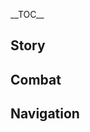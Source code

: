 {{CharacterTabs}}
{{LanguageTabs}}
{{Stub|1={{Meta/VO|tl=1|rm=1|Korean}}}}
__TOC__
==Story==
{{VO/Story
|character           = {{ROOTPAGENAME}}
|language            = ko
|name                = 소

|vo_01_01_title      = 첫 만남…
|vo_01_01_subtitle   = Hello
|vo_01_01_file       = VO_{language}{character} Hello.ogg
|vo_01_01_tx         = 광야에서 길을 잃거나, 길에서 각종 악인이나 흉수를 만났을 때, 전쟁과 마주쳤을 때 내 이름을 부르거라. 「삼안오현 선인」&mdash;&mdash;「소」, 부름을 받아 지켜주러 왔다
|vo_01_01_rm         = 
|vo_01_01_tl         = 

|vo_02_01_title      = 잡담・느긋함
|vo_02_01_subtitle   = Chat: Idleness
|vo_02_01_file       = VO_{language}{character} Chat - Idleness.ogg
|vo_02_01_tx         = 내가 언제부터 이렇게 한가해 진 거지? 우습군
|vo_02_01_rm         = 
|vo_02_01_tl         = 
|vo_02_02_title      = 잡담・떠도는 영혼
|vo_02_02_subtitle   = Chat: Wandering Spirits
|vo_02_02_file       = VO_{language}{character} Chat - Wandering Spirits.ogg
|vo_02_02_tx         = 황야의 고독한 영혼, 날 해칠 생각은 버려
|vo_02_02_rm         = 
|vo_02_02_tl         = 
|vo_02_03_title      = 잡담・잠식
|vo_02_03_subtitle   = Chat: Corruption
|vo_02_03_file       = VO_{language}{character} Chat - Corruption.ogg
|vo_02_03_tx         = …으윽…흠, 유쾌하지 않은 일들이 생각났어
|vo_02_03_rm         = 
|vo_02_03_tl         = 

<!-- Weather -->
|vo_03_01_title      = 비가 올 때…
|vo_03_01_subtitle   = When It Rains
|vo_03_01_file       = VO_{language}{character} When It Rains.ogg
|vo_03_01_tx         = 마물은 비가 온다고 쉬지 않아, 움직이자
|vo_03_01_rm         = 
|vo_03_01_tl         = 
|vo_03_02_title      = 비가 그친 후…
|vo_03_02_subtitle   = After the Rain
|vo_03_02_file       = VO_{language}{character} After the Rain.ogg
|vo_03_02_tx         = 날이 갰네? 하지만 난 날씨에는 관심이 없어
|vo_03_02_rm         = 
|vo_03_02_tl         = 
|vo_03_03_title      = 번개가 칠 때…
|vo_03_03_subtitle   = When Thunder Strikes
|vo_03_03_file       = VO_{language}{character} When Thunder Strikes.ogg
|vo_03_03_tx         = 평범한 사람들은 천둥을 무서워해. 흔한 일인데 이해가 안 돼
|vo_03_03_rm         = 
|vo_03_03_tl         = 
|vo_03_04_title      = 눈이 올 때…
|vo_03_04_subtitle   = When It Snows
|vo_03_04_file       = VO_{language}{character} When It Snows.ogg
|vo_03_04_tx         = 눈이 쌓이고 나면, 파먹을 수 있어
|vo_03_04_rm         = 
|vo_03_04_tl         = 

|vo_04_01_title      = 아침 인사…
|vo_04_01_subtitle   = Good Morning
|vo_04_01_file       = VO_{language}{character} Good Morning.ogg
|vo_04_01_tx         = 시간이 꽤 됐네, 출발하자
|vo_04_01_rm         = 
|vo_04_01_tl         = 
|vo_04_02_title      = 점심 인사…
|vo_04_02_subtitle   = Good Afternoon
|vo_04_02_file       = VO_{language}{character} Good Afternoon.ogg
|vo_04_02_tx         = 점심 식사… 망서 객잔으로 돌아가자
|vo_04_02_rm         = 
|vo_04_02_tl         = 
|vo_04_03_title      = 저녁 인사…
|vo_04_03_subtitle   = Good Evening
|vo_04_03_file       = VO_{language}{character} Good Evening.ogg
|vo_04_03_tx         = 밤에는 불길한 것들이 판을 치니까, 밖에 나가지 마
|vo_04_03_rm         = 
|vo_04_03_tl         = 
|vo_04_04_title      = 굿나잇…
|vo_04_04_subtitle   = Good Night
|vo_04_04_file       = VO_{language}{character} Good Night.ogg
|vo_04_04_tx         = 가봐, 난 여기서 널 기다릴게
|vo_04_04_rm         = 
|vo_04_04_tl         = 

|vo_05_01_title      = {name} 자신에 대해・사람이 아닌 존재
|vo_05_01_subtitle   = About {character}: Inhuman
|vo_05_01_file       = VO_{language}{character} About {character} - Inhuman.ogg
|vo_05_01_tx         = 난 인간이 아니라서, 인간의 감정을 이해하기 힘들어
|vo_05_01_rm         = 
|vo_05_01_tl         = 
|vo_05_02_title      = {name} 자신에 대해・리월
|vo_05_02_subtitle   = About {character}: Liyue
|vo_05_02_file       = VO_{language}{character} About {character} - Liyue.ogg
|vo_05_02_tx         = 요새 리월이 너무 빨리 변하고 있어…아, 됐다, 적응할 마음도 없는데
|vo_05_02_rm         = 
|vo_05_02_tl         = 

|vo_06_01_title      = 우리에 대해・경고
|vo_06_01_subtitle   = About Us: Warnings
|vo_06_01_file       = VO_{language}{character} About Us - Warnings.ogg
|vo_06_01_tx         = 너마저 어둠에 빠지게 되는 날이 온다면, 그땐 내가&mdash;&mdash;
|vo_06_01_rm         = 
|vo_06_01_tl         = 
|vo_06_02_title      = 우리에 대해・믿음
|vo_06_02_subtitle   = About Us: Trust
|vo_06_02_friendship = 6
|vo_06_02_file       = VO_{language}{character} About Us - Trust.ogg
|vo_06_02_tx         = 오염되지 마, 그럼 안 봐줄 거야.<br />…그러니까 내 말은 의지가 굳은 「너」라면 끝까지 흔들리지 않을 거야
|vo_06_02_rm         = 
|vo_06_02_tl         = 
|vo_06_03_title      = 우리에 대해・졸음
|vo_06_03_subtitle   = About Us: Drowsiness
|vo_06_03_friendship = 6
|vo_06_03_file       = VO_{language}{character} About Us - Drowsiness.ogg
|vo_06_03_tx         = 누, 누구냐!? 음? …내가 서서 잤다고? 선인에게 건방지군!
|vo_06_03_rm         = 
|vo_06_03_tl         = 
|vo_06_04_title      = 우리에 대해・해등절
|vo_06_04_subtitle   = About Us: Lantern Rite
|vo_06_04_friendship = 6
|vo_06_04_file       = VO_{language}{character} About Us - Lantern Rite.ogg
|vo_06_04_tx         = 해등절? 또 인간들이 바다에 빛나는 쓰레기를 쏟아부을 때가 됐군. 왜 이리 유치한 짓을 하는지.<br />근데, 네가 심심하다면 같이 가 줄게
|vo_06_04_rm         = 
|vo_06_04_tl         = 

|vo_07_01_title      = 「신의 눈」에 대해・욕망
|vo_07_01_subtitle   = About the [[Vision]]: Desires
|vo_07_01_friendship = 3
|vo_07_01_file       = VO_{language}{character} About the Vision - Desires.ogg
|vo_07_01_tx         = 「신의 눈」, 욕망? 인간의 기준으로 선인을 짐작하지 마. 난 욕망이 없어
|vo_07_01_rm         = 
|vo_07_01_tl         = 
|vo_07_02_title      = 「신의 눈」에 대해・이유
|vo_07_02_subtitle   = About the [[Vision]]: Reasons
|vo_07_02_friendship = 5
|vo_07_02_file       = VO_{language}{character} About the Vision - Reasons.ogg
|vo_07_02_tx         = 일부러 감추려는 게 아니야, 내 욕망은 다른 사람에게는 말할 수 없어.<br />인간 세상에는 소원을 말하는 순간 무효라는 규칙이 있잖아. 어…? 그 뜻이 아니라고?
|vo_07_02_rm         = 
|vo_07_02_tl         = 
|vo_07_03_title      = 하고 싶은 이야기...
|vo_07_03_subtitle   = Something to Share
|vo_07_03_file       = VO_{language}{character} Something to Share.ogg
|vo_07_03_tx         = 살육은 내 특기지. 네가 못 하겠다면 날 불러
|vo_07_03_rm         = 
|vo_07_03_tl         = 
|vo_07_04_title      = 흥미있는 일...
|vo_07_04_subtitle   = Interesting Things
|vo_07_04_file       = VO_{language}{character} Interesting Things.ogg
|vo_07_04_tx         = 적화주, 예전엔 황무지였어.<br />벌써 몇 년 전… 아니, 몇백 년 전의 일이지
|vo_07_04_rm         = 
|vo_07_04_tl         = 

|vo_08_01_title      = 종려에 대해...
|vo_08_01_subtitle   = About [[Zhongli]]
|vo_08_01_friendship = 4
|vo_08_01_file       = VO_{language}{character} About Zhongli.ogg
|vo_08_01_tx         = 흠… 뭘 좀 묻지. 종려 님은 평소에 어떤 일을…? 새장을 들고 산책? 꽃구경? 골동품 감정?<br />…… 종려 님은 무슨 뜻으로 그런 걸 하시는 거지?
|vo_08_01_rm         = 
|vo_08_01_tl         = 

|vo_08_02_title      = 북두에 대해...
|vo_08_02_subtitle   = About [[Beidou]]
|vo_08_02_friendship = 4
|vo_08_02_file       = VO_{language}{character} About Beidou.ogg
|vo_08_02_tx         = 북두? 난 그녀와 친분이 없어. 하지만 바다 괴수를 쓰러뜨린 건 사실이야. 인간이 「해산」을 처치하다니, 실력은 인정할 만해
|vo_08_02_rm         = 
|vo_08_02_tl         = 

|vo_08_03_title      = 백출에 대해...
|vo_08_03_subtitle   = About [[Baizhu]]
|vo_08_03_friendship = 4
|vo_08_03_file       = VO_{language}{character} About Baizhu.ogg
|vo_08_03_tx         = 너… 백출에게 내 고통을 줄여줄 약물을 만들어 달라고 부탁했어? 흠… 마음은 고맙게 받지. 하지만 평범한 인간들의 약물은 선인에게 전혀 듣지 않아
|vo_08_03_rm         = 
|vo_08_03_tl         = 

|vo_08_04_title      = 호두에 대해...
|vo_08_04_subtitle   = About [[Hu Tao]]
|vo_08_04_friendship = 4
|vo_08_04_file       = VO_{language}{character} About Hu Tao.ogg
|vo_08_04_tx         = 호두? 그 아이는 골치 아플 정도로 활발해. 그래도 재미있는 구석이 있으니까 따분한 인간으로 자랄 걱정은 없어
|vo_08_04_rm         = 
|vo_08_04_tl         = 

|vo_08_05_title      = 벤티에 대해...
|vo_08_05_subtitle   = About [[Venti]]
|vo_08_05_friendship = 4
|vo_08_05_file       = VO_{language}{character} About Venti.ogg
|vo_08_05_tx         = 벤티…? 이름이 벤티였구나, 그가 연주하는 곡은… 아니, 아무것도 아니야
|vo_08_05_rm         = 
|vo_08_05_tl         = 

|vo_08_06_title      = 감우에 대해...
|vo_08_06_subtitle   = About [[Ganyu]]
|vo_08_06_friendship = 4
|vo_08_06_file       = VO_{language}{character} About Ganyu.ogg
|vo_08_06_tx         = 감우는 신수도 아니고 범인도 아닌, 선인과 인간의 경계에 걸쳐진 존재야. 책임감으로 자신을 지탱하고 있으니, 혼란스럽겠지. ...내가? 살육과 생존의 길밖에 모르는 야차한테, 상서로운 신수를 인도하라니,말도 안 되는 소리야
|vo_08_06_rm         = 
|vo_08_06_tl         = 

|vo_08_07_title      = 신학에 대해…
|vo_08_07_subtitle   = About [[Shenhe]]
|vo_08_07_friendship = 4
|vo_08_07_quest      = The Crane Returns on the Wind
|vo_08_07_file       = VO_{language}{character} About Shenhe.ogg
|vo_08_07_tx         = 신학은 널 굉장히 신뢰하는 것 같더군. 그것도 그럴 것이 세상에 너처럼 착하고 열정적인 사람이 얼마나 있겠어
|vo_08_07_rm         = 
|vo_08_07_tl         = 

|vo_08_08_title      = 야란에 대해…
|vo_08_08_subtitle   = About [[Yelan]]
|vo_08_08_friendship = 4
|vo_08_08_file       = VO_{language}{character} About Yelan.ogg
|vo_08_08_tx         = 전에 층암거연에서 천암군과 관련된 흔적을 조사했다고 들었어. 그곳에 혼자 비밀을 찾으러 가다니, 보통내기가 아니군
|vo_08_08_rm         = 
|vo_08_08_tl         = 

|vo_09_01_title      = {name} 대해 알기・첫 번째
|vo_09_01_subtitle   = More About {character}: I
|vo_09_01_file       = VO_{language}{character} More About {character} - 01.ogg
|vo_09_01_tx         = 널 지키는 호법이 되어줄게.<br />하지만… 내게 가까이 오거나 날 방해하진 마. 그럼 후회하게 될 거야
|vo_09_01_rm         = 
|vo_09_01_tl         = 
|vo_09_02_title      = {name} 대해 알기・두 번째
|vo_09_02_subtitle   = More About {character}: II
|vo_09_02_friendship = 3
|vo_09_02_file       = VO_{language}{character} More About {character} - 02.ogg
|vo_09_02_tx         = 천년 동안, 난 셀 수 없이 많은 원혼을 죽였어. 곤란한 일을 당하지 않으려면 내게서 멀리 떨어져. 날 그냥 「도구」로 여겨
|vo_09_02_rm         = 
|vo_09_02_tl         = 
|vo_09_03_title      = {name} 대해 알기・세 번째
|vo_09_03_subtitle   = More About {character}: III
|vo_09_03_friendship = 4
|vo_09_03_file       = VO_{language}{character} More About {character} - 03.ogg
|vo_09_03_tx         = 귓가에 자꾸… 「그들」의 목소리가 들려. 포효, 울부짖는 소리… 살육이라고 울부짖지…<br />이건 내 선택의 대가야. 너와는 상관없어
|vo_09_03_rm         = 
|vo_09_03_tl         = 
|vo_09_04_title      = {name} 대해 알기・네 번째
|vo_09_04_subtitle   = More About {character}: IV
|vo_09_04_friendship = 5
|vo_09_04_file       = VO_{language}{character} More About {character} - 04.ogg
|vo_09_04_tx         = 모락스? 이 이름에 대해 얼마나 알고 있지?<br />그분은 내게 「소」라는 이름을 지어주고, 날 기나긴 고통에서 해방시켜 주셨어.<br />그분께 불경하게 군다면 너라도 용서할 수 없어
|vo_09_04_rm         = 
|vo_09_04_tl         = 
|vo_09_05_title      = {name} 대해 알기・다섯 번째
|vo_09_05_subtitle   = More About {character}: V
|vo_09_05_friendship = 6
|vo_09_05_file       = VO_{language}{character} More About {character} - 05.ogg
|vo_09_05_tx         = 이미 늦었어, 우리 사이엔 얽힌 게 너무 많아. 네가 포기하려 해도 늦었어. 음? 포기를 생각해 본 적 없다고?<br />…「나자의 춤」, 내 전투는 멈추지 않아.<br />하지만 너에 대해서 더 많이 알고 싶어
|vo_09_05_rm         = 
|vo_09_05_tl         = 

|vo_10_01_title      = {name}의 취미...
|vo_10_01_subtitle   = {character}'s Hobbies
|vo_10_01_file       = VO_{language}{character} Hobbies.ogg
|vo_10_01_tx         = 너 정말 겁이 없구나, 내 취미를 물어볼 용기도 있고.<br />그럼 싸워보자. 네 몸으로 내 공격을 몇 수나 버틸 수 있을까?
|vo_10_01_rm         = 
|vo_10_01_tl         = 
|vo_10_02_title      = {name}의 고민...
|vo_10_02_subtitle   = {character}'s Troubles
|vo_10_02_file       = VO_{language}{character} Troubles.ogg
|vo_10_02_tx         = 번뇌? 흠… 그런 질문은 선인에게 무의미해. 천년 동안 지속되는 번뇌는 존재하지 않으니까
|vo_10_02_rm         = 
|vo_10_02_tl         = 
|vo_10_03_title      = 좋아하는 음식・행인두부
|vo_10_03_subtitle   = Favorite Food: Almond Tofu
|vo_10_03_file       = VO_{language}{character} Favorite Food - Almond Tofu.ogg
|vo_10_03_tx         = 인간의 음식엔 흥미 없어. 과정이 복잡하고 시간이 너무 오래 걸려. 그나마 행인두부는 먹을 만하지
|vo_10_03_rm         = 
|vo_10_03_tl         = 
|vo_10_04_title      = 좋아하는 음식・추억
|vo_10_04_subtitle   = Favorite Food: Memories
|vo_10_04_file       = VO_{language}{character} Favorite Food - Memories.ogg
|vo_10_04_tx         = 행인두부의 맛은, 그때 그 「꿈」과 아주 비슷하군
|vo_10_04_rm         = 
|vo_10_04_tl         = 
|vo_10_05_title      = 싫어하는 음식...
|vo_10_05_subtitle   = Least Favorite Food
|vo_10_05_file       = VO_{language}{character} Least Favorite Food.ogg
|vo_10_05_tx         = 나보고 직접 밀가루 전병에 고기를 싸라고? 그리고… 함께 먹으라고? 하… 귀찮아. 요즘 인간 세상은 상식이 너무나도 부족하군
|vo_10_05_rm         = 
|vo_10_05_tl         = 

|vo_11_01_title      = 생일…
|vo_11_01_subtitle   = Birthday
|vo_11_01_file       = VO_{language}{character} Birthday.ogg
|vo_11_01_tx         = 생일이라… 인간의 이런 기념일은 정말 쓸데없어. 큼…기다려봐. 오동나무 잎으로 나비를 잡아주지.<br />됐으니까 가져가. 이건 선법이라, 액운을 피하게 할 수 있어
|vo_11_01_rm         = 
|vo_11_01_tl         = 

|vo_12_01_title      = 돌파의 느낌・기
|vo_12_01_subtitle   = Feelings About Ascension: Intro
|vo_12_01_ascension  = 1
|vo_12_01_file       = VO_{language}{character} Feelings About Ascension - 01.ogg
|vo_12_01_tx         = 이 정도로 괜히 놀라지 마
|vo_12_01_rm         = 
|vo_12_01_tl         = 
|vo_12_02_title      = 돌파의 느낌・승
|vo_12_02_subtitle   = Feelings About Ascension: Building Up
|vo_12_02_ascension  = 2
|vo_12_02_file       = VO_{language}{character} Feelings About Ascension - 02.ogg
|vo_12_02_tx         = 새로운 힘? 이 힘은 참살에나 쓰일 뿐이야
|vo_12_02_rm         = 
|vo_12_02_tl         = 
|vo_12_03_title      = 돌파의 느낌・전
|vo_12_03_subtitle   = Feelings About Ascension: Climax
|vo_12_03_ascension  = 4
|vo_12_03_file       = VO_{language}{character} Feelings About Ascension - 03.ogg
|vo_12_03_tx         = 힘의 끝은 자아의 파멸이지, 대답해. 어째서 그렇게 집착하는지
|vo_12_03_rm         = 
|vo_12_03_tl         = 
|vo_12_04_title      = 돌파의 느낌・결
|vo_12_04_subtitle   = Feelings About Ascension: Conclusion
|vo_12_04_ascension  = 6
|vo_12_04_file       = VO_{language}{character} Feelings About Ascension - 04.ogg
|vo_12_04_tx         = 내 창은 이미 무수한 영혼을 도륙했어. 나 자신도 어둠에 잠식되었고. &mdash;&mdash;그런데 넌 이런 날 움직이고…「동료」로 삼았어.<br />…날 구하고 싶은 건가? 넌… 정말 이해하기 힘든 생명체군
|vo_12_04_rm         = 
|vo_12_04_tl         = 
}}

==Combat==
{{Combat VO
|character           = {{ROOTPAGENAME}}
|language            = ko

|skill_1_tx          = 흥
|skill_1_tl          = 
|skill_1_rm          = 
|skill_2_tx          = 지루해
|skill_2_tl          = 
|skill_2_rm          = 
|skill_3_tx          = 소용없어
|skill_3_tl          = 
|skill_3_rm          = 
|skill_4_file        = Elemental Skill 1 04,Elemental Skill 1 05,Elemental Skill 1 06

|plunge_1_tx         = 여기다!
|plunge_1_rm         = 
|plunge_1_tl         = 
|plunge_2_tx         = 무능하군
|plunge_2_rm         = 
|plunge_2_tl         = 
|plunge_3_file       = Elemental Skill 2 03,Elemental Skill 2 04,Elemental Skill 2 05

|burst_1_tx          = 사라져라
|burst_1_tl          = 
|burst_1_rm          = 
|burst_2_tx          = 나자의 춤
|burst_2_tl          = 
|burst_2_rm          = 
|burst_3_tx          = 비명을 지르거라
|burst_3_tl          = 
|burst_3_rm          = 

|sprint-s_1_file     = Sprint Start 01,Sprint Start 02,Sprint Start 03


|glider_1_file       = Deploying Wind Glider 01,Deploying Wind Glider 02,Deploying Wind Glider 03

|chest_1_tx          =   너한테 쓸모가 있다면 됐어
|chest_1_tl          = 
|chest_1_rm          = 
|chest_2_tx          =   이 물건들의 용도는… 아니다, 관심 없다
|chest_2_tl          = 
|chest_2_rm          = 
|chest_3_tx          =   음… 품질이 괜찮군
|chest_3_tl          = 
|chest_3_rm          = 

|low-hp_1_tx         = 다물어
|low-hp_1_tl         = 
|low-hp_1_rm         = 
|low-hp_2_file       = Low HP 03
|low-hp_2_tx         = 어리석군
|low-hp_2_tl         = 
|low-hp_2_rm         = 
|low-hp_3_file       = Low HP 04
|low-hp_3_tx         = 좋아
|low-hp_3_tl         = 
|low-hp_3_rm         = 


|fallen_1_tx         = 이게… 업보인가
|fallen_1_tl         = 
|fallen_1_rm         = 
|fallen_2_tx         = 이날이… 왔구나
|fallen_2_tl         = 
|fallen_2_rm         = 
|fallen_3_tx         = 말도 안 돼…
|fallen_3_tl         = 
|fallen_3_rm         = 

|hit-l_1_file        = Light Hit Taken 02
|hit-l_1_tx          = 너 따위가?
|hit-l_1_tl          = 
|hit-l_1_rm          = 
|hit-l_2_file        = Light Hit Taken 01,Light Hit Taken 03,Light Hit Taken 04,Light Hit Taken 05,Light Hit Taken 06

|hit-h_1_file        = Heavy Hit Taken 02
|hit-h_1_tx          = 날 방해하지 마
|hit-h_1_tl          = 
|hit-h_1_rm          = 
|hit-h_2_file        = Heavy Hit Taken 01,Heavy Hit Taken 03,Heavy Hit Taken 04,Heavy Hit Taken 05,Heavy Hit Taken 06

|join_1_tx           = 부름을 듣고 왔다
|join_1_tl           = 
|join_1_rm           = 
|join_2_tx           = 악령이여 물러가라
|join_2_tl           = 
|join_2_rm           = 
|join_3_tx           = 항마는 내 소임이야
|join_3_tl           = 
|join_3_rm           = 


|atk-l_1_file        = Light Attack 01,Light Attack 02,Light Attack 03,Light Attack 04,Light Attack 05,Light Attack 06,Light Attack 07

|atk-m_1_file        = Mid Attack 01,Mid Attack 02,Mid Attack 03

|atk-h_1_file        = Heavy Attack 01,Heavy Attack 02,Heavy Attack 03

|climb_1_file        = Climbing 01,Climbing 02,Climbing 03,Climbing 04,Climbing 05

|climb-b_1_file      = Climbing Breath 01,Climbing Breath 02,Climbing Breath 03

|jump_1_file         = Jumping 01,Jumping 02,Jumping 03,Jumping 04,Jumping 05
}}

==Navigation==
{{Character Navbox|type=playable|link type=vo-ko}}